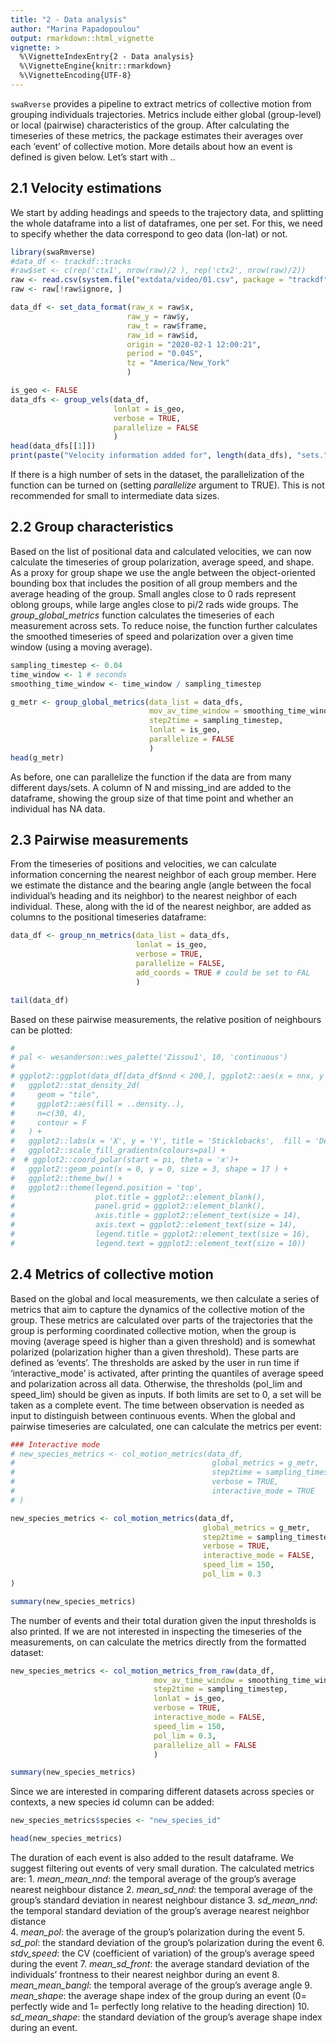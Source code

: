 ```yaml
---
title: "2 - Data analysis"
author: "Marina Papadopoulou"
output: rmarkdown::html_vignette
vignette: >
  %\VignetteIndexEntry{2 - Data analysis}
  %\VignetteEngine{knitr::rmarkdown}
  %\VignetteEncoding{UTF-8}
---
```


`swaRverse` provides a pipeline to extract metrics of collective motion from grouping individuals trajectories. Metrics include either global (group-level) or local (pairwise) characteristics of the group. After calculating the timeseries of these metrics, the package estimates their averages over each 'event' of collective motion. More details about how an event is defined is given below. Let's start with ..


## 2.1 Velocity estimations 

We start by adding headings and speeds to the trajectory data, and splitting the whole dataframe into a list of dataframes, one per set. For this, we need to specify whether the data correspond to geo data (lon-lat) or not. 
```r
library(swaRmverse)
#data_df <- trackdf::tracks
#raw$set <- c(rep('ctx1', nrow(raw)/2 ), rep('ctx2', nrow(raw)/2))
raw <- read.csv(system.file("extdata/video/01.csv", package = "trackdf"))
raw <- raw[!raw$ignore, ]

data_df <- set_data_format(raw_x = raw$x,
                          raw_y = raw$y,
                          raw_t = raw$frame,
                          raw_id = raw$id,
                          origin = "2020-02-1 12:00:21",
                          period = "0.04S",
                          tz = "America/New_York"
                          )

is_geo <- FALSE
data_dfs <- group_vels(data_df,
                       lonlat = is_geo,
                       verbose = TRUE,
                       parallelize = FALSE
                       )
head(data_dfs[[1]])
print(paste("Velocity information added for", length(data_dfs), "sets."))
```

If there is a high number of sets in the dataset, the parallelization of the function can be turned on (setting _parallelize_ argument to TRUE). This is not recommended for small to intermediate data sizes.

## 2.2 Group characteristics 

Based on the list of positional data and calculated velocities, we can now calculate the timeseries of group polarization, average speed, and shape. As a proxy for group shape we use the angle between the object-oriented bounding box that includes the position of all group members and the average heading of the group. Small angles close to 0 rads represent oblong groups, while large angles close to pi/2 rads wide groups. The _group_global_metrics_ function calculates the timeseries of each measurement across sets. To reduce noise, the function further calculates the smoothed timeseries of speed and polarization over a given time window (using a moving average).

```r

sampling_timestep <- 0.04
time_window <- 1 # seconds
smoothing_time_window <- time_window / sampling_timestep

g_metr <- group_global_metrics(data_list = data_dfs,
                               mov_av_time_window = smoothing_time_window,
                               step2time = sampling_timestep,
                               lonlat = is_geo,
                               parallelize = FALSE
                               )
head(g_metr)

```

As before, one can parallelize the function if the data are from many different days/sets. A column of N and missing_ind are added to the dataframe, showing the group size of that time point and whether an individual has NA data.

## 2.3 Pairwise measurements  

From the timeseries of positions and velocities, we can calculate information concerning the nearest neighbor of each group member. Here we estimate the distance and the bearing angle (angle between the focal individual's heading and its neighbor) to the nearest neighbor of each individual. These, along with the id of the nearest neighbor, are added as columns to the positional timeseries dataframe:

```r

data_df <- group_nn_metrics(data_list = data_dfs,
                            lonlat = is_geo,
                            verbose = TRUE,
                            parallelize = FALSE,
                            add_coords = TRUE # could be set to FAL
                            )

tail(data_df)
```

Based on these pairwise measurements, the relative position of neighbours can be plotted:

```r
# 
# pal <- wesanderson::wes_palette('Zissou1', 10, 'continuous')
# 
# ggplot2::ggplot(data_df[data_df$nnd < 200,], ggplot2::aes(x = nnx, y = nny), color = 'black') +
#   ggplot2::stat_density_2d(
#     geom = "tile",
#     ggplot2::aes(fill = ..density..),
#     n=c(30, 4),
#     contour = F
#   ) +
#   ggplot2::labs(x = 'X', y = 'Y', title = 'Sticklebacks',  fill = 'Density') +
#   ggplot2::scale_fill_gradientn(colours=pal) +
#  # ggplot2::coord_polar(start = pi, theta = 'x')+
#   ggplot2::geom_point(x = 0, y = 0, size = 3, shape = 17 ) +
#   ggplot2::theme_bw() +
#   ggplot2::theme(legend.position = 'top',
#                  plot.title = ggplot2::element_blank(),
#                  panel.grid = ggplot2::element_blank(),
#                  axis.title = ggplot2::element_text(size = 14),
#                  axis.text = ggplot2::element_text(size = 14),
#                  legend.title = ggplot2::element_text(size = 16),
#                  legend.text = ggplot2::element_text(size = 10))

```
## 2.4 Metrics of collective motion

Based on the global and local measurements, we then calculate a series of metrics that aim to capture the dynamics of the collective motion of the group. These metrics are calculated over parts of the trajectories that the group is performing coordinated collective motion, when the group is moving (average speed is higher than a given threshold) and is somewhat polarized (polarization higher than a given threshold). These parts are defined as 'events'. The thresholds are asked by the user in run time if 'interactive_mode' is activated, after printing the quantiles of average speed and polarization across all data. Otherwise, the thresholds (pol_lim and speed_lim) should be given as inputs. If both limits are set to 0, a set will be taken as a complete event. The time between observation is needed as input to distinguish between continuous events. When the global and pairwise timeseries are calculated, one can calculate the metrics per event:

```r

### Interactive mode 
# new_species_metrics <- col_motion_metrics(data_df,
#                                            global_metrics = g_metr,
#                                            step2time = sampling_timestep,
#                                            verbose = TRUE,
#                                            interactive_mode = TRUE
# )

new_species_metrics <- col_motion_metrics(data_df,
                                           global_metrics = g_metr,
                                           step2time = sampling_timestep,
                                           verbose = TRUE,
                                           interactive_mode = FALSE,
                                           speed_lim = 150,
                                           pol_lim = 0.3
)

summary(new_species_metrics)

```

The number of events and their total duration given the input thresholds is also printed. If we are not interested in inspecting the timeseries of the measurements, on can calculate the metrics directly from the formatted dataset: 

```r

new_species_metrics <- col_motion_metrics_from_raw(data_df,
                                mov_av_time_window = smoothing_time_window,
                                step2time = sampling_timestep,
                                lonlat = is_geo,
                                verbose = TRUE,
                                interactive_mode = FALSE,
                                speed_lim = 150,
                                pol_lim = 0.3,
                                parallelize_all = FALSE
                                )

summary(new_species_metrics)

```

Since we are interested in comparing different datasets across species or contexts, a new species id column can be added:

```r

new_species_metrics$species <- "new_species_id"

head(new_species_metrics)
```

The duration of each event is also added to the result dataframe. We suggest filtering out events of very small duration. The calculated metrics are: 
1. _mean_mean_nnd_: the temporal average of the group's average nearest neighbour distance
2. _mean_sd_nnd_: the temporal average of the group's standard deviation in nearest neighbour distance
3. _sd_mean_nnd_: the temporal standard deviation of the group's average nearest neighbor distance     
4. _mean_pol_: the average of the group's polarization during the event
5. _sd_pol_: the standard deviation of the group's polarization during the event
6. _stdv_speed_: the CV (coefficient of variation) of the group's average speed during the event
7. _mean_sd_front_: the average standard deviation of the individuals' frontness to their nearest neighbor during an event
8. _mean_mean_bangl_: the temporal average of the group's average angle
9. _mean_shape_: the average shape index of the group during an event (0= perfectly wide and 1= perfectly long relative to the heading direction)
10. _sd_mean_shape_: the standard deviation of the group's average shape index during an event.
